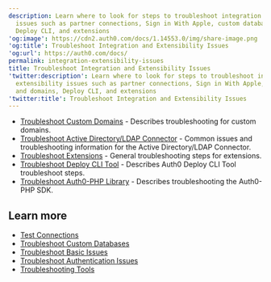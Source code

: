 ```yaml
---
description: Learn where to look for steps to troubleshoot integration and extensibility
  issues such as partner connections, Sign in With Apple, custom databases and domains,
  Deploy CLI, and extensions
'og:image': https://cdn2.auth0.com/docs/1.14553.0/img/share-image.png
'og:title': Troubleshoot Integration and Extensibility Issues
'og:url': https://auth0.com/docs/
permalink: integration-extensibility-issues
title: Troubleshoot Integration and Extensibility Issues
'twitter:description': Learn where to look for steps to troubleshoot integration and
  extensibility issues such as partner connections, Sign in With Apple, custom databases
  and domains, Deploy CLI, and extensions
'twitter:title': Troubleshoot Integration and Extensibility Issues
---
```

* [Troubleshoot Custom Domains](/docs/troubleshoot/integration-extensibility-issues/troubleshoot-custom-domains) - Describes troubleshooting for <Tooltip tip="Custom Domain: Third-party domain with a specialized, or vanity, name." cta="View Glossary" href="/docs/glossary?term=custom+domains">custom domains</Tooltip>.
* [Troubleshoot Active Directory/LDAP Connector](/docs/troubleshoot/integration-extensibility-issues/troubleshoot-ad-ldap-connector) - Common issues and troubleshooting information for the Active Directory/LDAP Connector.
* [Troubleshoot Extensions](/docs/troubleshoot/integration-extensibility-issues/troubleshoot-extensions) - General troubleshooting steps for extensions.
* [Troubleshoot Deploy CLI Tool](/docs/troubleshoot/integration-extensibility-issues/troubleshoot-the-deploy-cli-tool) - Describes Auth0 Deploy CLI Tool troubleshoot steps.
* [Troubleshoot Auth0-PHP Library](/docs/libraries/auth0-php/troubleshoot-auth0-php-library) - Describes troubleshooting the Auth0-PHP SDK.

## Learn more

* [Test Connections](/docs/authenticate/identity-providers/test-connections)
* [Troubleshoot Custom Databases](/docs/authenticate/database-connections/custom-db/error-handling)
* [Troubleshoot Basic Issues](/docs/troubleshoot/basic-issues)
* [Troubleshoot Authentication Issues](/docs/troubleshoot/authentication-issues)
* [Troubleshooting Tools](/docs/troubleshoot/troubleshooting-tools)